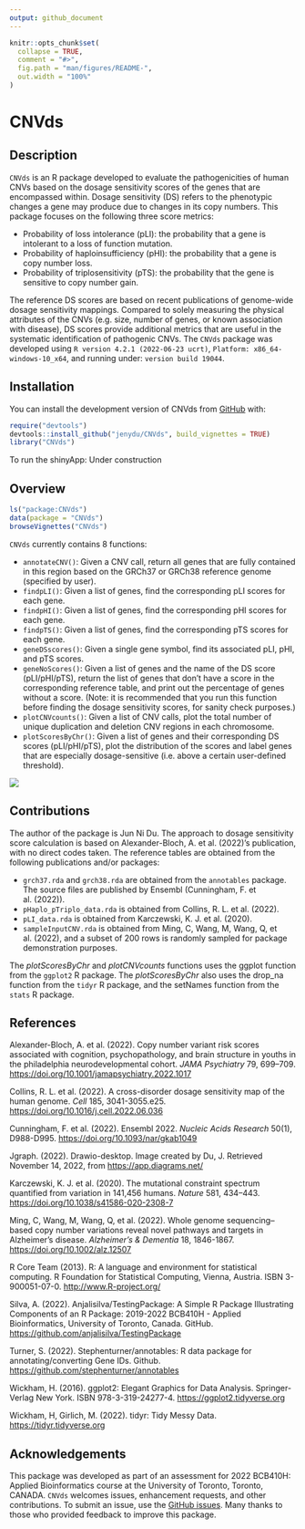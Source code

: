 ```yaml
---
output: github_document
---
```


<!-- README.md is generated from README.Rmd. Please edit that file -->

```r
knitr::opts_chunk$set(
  collapse = TRUE,
  comment = "#>",
  fig.path = "man/figures/README-",
  out.width = "100%"
)
```

# CNVds

<!-- badges: start -->
<!-- badges: end -->

## Description
`CNVds` is an R package developed to evaluate the pathogenicities of human CNVs based on the dosage sensitivity scores of the genes that are encompassed within. Dosage sensitivity (DS) refers to the phenotypic changes a gene may produce due to changes in its copy numbers. This package focuses on the following three score metrics:

* Probability of loss intolerance (pLI): the probability that a gene is intolerant to a loss of function mutation.
* Probability of haploinsufficiency (pHI): the probability that a gene is copy number loss.
* Probability of triplosensitivity (pTS): the probability that the gene is sensitive to copy number gain. 

The reference DS scores are based on recent publications of genome-wide dosage sensitivity mappings. Compared to solely measuring the physical attributes of the CNVs (e.g. size, number of genes, or known association with disease), DS scores provide additional metrics that are useful in the systematic identification of pathogenic CNVs. The `CNVds` package was developed using `R version 4.2.1 (2022-06-23 ucrt)`, 
`Platform: x86_64-windows-10_x64`, and running under: `version build 19044`.

## Installation

You can install the development version of CNVds from [GitHub](https://github.com/) with:

``` r
require("devtools")
devtools::install_github("jenydu/CNVds", build_vignettes = TRUE)
library("CNVds")
```
To run the shinyApp: Under construction

## Overview
``` r
ls("package:CNVds")
data(package = "CNVds") 
browseVignettes("CNVds")
```
`CNVds` currently contains 8 functions:

* `annotateCNV()`: Given a CNV call, return all genes that are fully contained in this region based on the GRCh37 or GRCh38 reference genome (specified by user).
* `findpLI()`: Given a list of genes, find the corresponding pLI scores for each gene.
* `findpHI()`: Given a list of genes, find the corresponding pHI scores for each gene.
* `findpTS()`: Given a list of genes, find the corresponding pTS scores for each gene.
* `geneDSscores()`: Given a single gene symbol, find its associated pLI, pHI, and pTS scores.
* `geneNoScores()`: Given a list of genes and the name of the DS score (pLI/pHI/pTS), return the list of genes that don't have a score in the corresponding reference table, and print out the percentage of genes without a score. (Note: it is recommended that you run this function before finding the dosage sensitivity scores, for sanity check purposes.)
* `plotCNVcounts()`: Given a list of CNV calls, plot the total number of unique duplication and deletion CNV regions in each chromosome.
* `plotScoresByChr()`: Given a list of genes and their corresponding DS scores (pLI/pHI/pTS), plot the distribution of the scores and label genes that are especially dosage-sensitive (i.e. above a certain user-defined threshold).

![](./inst/extdata/DU_J_A1.png)


## Contributions
The author of the package is Jun Ni Du. The approach to dosage sensitivity score calculation is based on Alexander-Bloch, A. et al. (2022)'s publication, with no direct codes taken. The reference tables are obtained from the following publications and/or packages:

* `grch37.rda` and `grch38.rda` are obtained from the `annotables` package. The source files are published by Ensembl (Cunningham, F. et al. (2022)).
* `pHaplo_pTriplo_data.rda` is obtained from Collins, R. L. et al. (2022).
* `pLI_data.rda` is obtained from Karczewski, K. J. et al. (2020).
* `sampleInputCNV.rda` is obtained from Ming, C, Wang, M, Wang, Q, et al. (2022), and a subset of 200 rows is randomly sampled for package demonstration purposes.

The *plotScoresByChr* and *plotCNVcounts* functions uses the ggplot function from the `ggplot2` R package.
The *plotScoresByChr* also uses the drop_na function from the `tidyr` R package, and the setNames function from the `stats` R package.

## References

Alexander-Bloch, A. et al. (2022). Copy number variant risk scores associated with cognition, psychopathology, and brain structure in youths in the philadelphia neurodevelopmental cohort. *JAMA Psychiatry* 79, 699–709. [https://doi.org/10.1001/jamapsychiatry.2022.1017](https://doi.org/10.1001/jamapsychiatry.2022.1017)

Collins, R. L. et al. (2022). A cross-disorder dosage sensitivity map of the human genome. *Cell* 185, 3041-3055.e25. [https://doi.org/10.1016/j.cell.2022.06.036](https://doi.org/10.1016/j.cell.2022.06.036)

Cunningham, F. et al. (2022). Ensembl 2022. *Nucleic Acids Research* 50(1), D988-D995. [https://doi.org/10.1093/nar/gkab1049](https://doi.org/10.1093/nar/gkab1049)

Jgraph. (2022). Drawio-desktop. Image created by Du, J. Retrieved November 14, 2022, from [https://app.diagrams.net/](https://app.diagrams.net/)

Karczewski, K. J. et al. (2020). The mutational constraint spectrum quantified from variation in 141,456 humans. *Nature* 581, 434–443. [https://doi.org/10.1038/s41586-020-2308-7](https://doi.org/10.1038/s41586-020-2308-7)

Ming, C, Wang, M, Wang, Q, et al. (2022). Whole genome sequencing–based copy
number variations reveal novel pathways and targets in Alzheimer's disease.
*Alzheimer's & Dementia* 18, 1846-1867. [https://doi.org/10.1002/alz.12507](https://doi.org/10.1002/alz.12507)

R Core Team (2013). R: A language and environment for statistical computing. R Foundation for Statistical Computing, Vienna, Austria. ISBN 3-900051-07-0. [http://www.R-project.org/](http://www.R-project.org/)

Silva, A. (2022). Anjalisilva/TestingPackage: A Simple R Package Illustrating Components of an R Package: 2019-2022 BCB410H - Applied Bioinformatics, University of Toronto, Canada. GitHub. [https://github.com/anjalisilva/TestingPackage](https://github.com/anjalisilva/TestingPackage)

Turner, S. (2022). Stephenturner/annotables: R data package for annotating/converting Gene IDs. Github. [https://github.com/stephenturner/annotables](https://github.com/stephenturner/annotables)

Wickham, H. (2016). ggplot2: Elegant Graphics for Data Analysis. Springer-Verlag New York. ISBN 978-3-319-24277-4. [https://ggplot2.tidyverse.org](https://ggplot2.tidyverse.org)

Wickham, H, Girlich, M. (2022). tidyr: Tidy Messy Data. [https://tidyr.tidyverse.org](https://tidyr.tidyverse.org)

## Acknowledgements

This package was developed as part of an assessment for 2022 BCB410H: Applied Bioinformatics course at the University of Toronto, Toronto, CANADA. `CNVds` welcomes issues, enhancement requests, and other contributions. To submit an issue, use the [GitHub issues](https://github.com/jenydu/CNVds/issues). Many thanks to those who provided feedback to improve this package.
